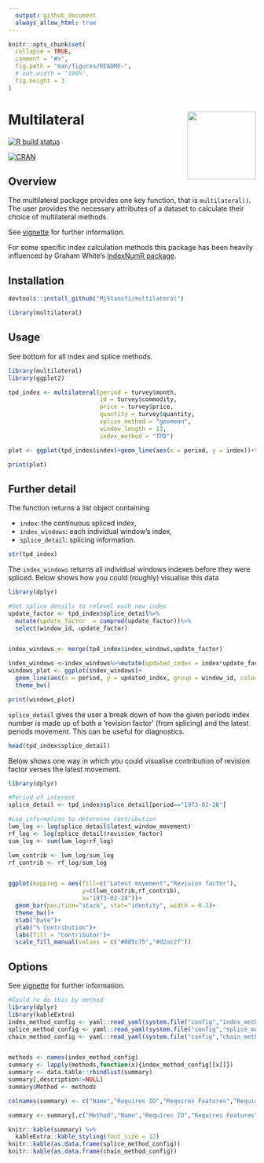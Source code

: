 ```yaml
---
  output: github_document
  always_allow_html: true
---
```



```r
knitr::opts_chunk$set(
  collapse = TRUE,
  comment = "#>",
  fig.path = "man/figures/README-",
  # out.width = "100%",
  fig.height = 3
)
```

# Multilateral <img src='man/figures/logo-v2.png' align="right" height="139" />

  <!-- badges: start -->

  [![R build status](https://github.com/MjStansfi/multilateral/workflows/R-CMD-check/badge.svg)](https://github.com/MjStansfi/multilateral/actions)
  
  [![CRAN](https://www.r-pkg.org/badges/version/multilateral)](https://www.r-pkg.org/badges/version/multilateral)

  <!-- badges: end -->

## Overview

The multilateral package provides one key function, that is `multilateral()`.
The user provides the necessary attributes of a dataset to calculate their choice of multilateral methods.

See [vignette](https://htmlpreview.github.io/?https://github.com/MjStansfi/multilateral/blob/main/doc/multilateral.html) for further information.

For some specific index calculation methods this package has been heavily influenced by Graham White's [IndexNumR package](https://github.com/grahamjwhite/IndexNumR). 



## Installation

```r
devtools::install_github("MjStansfi/multilateral")

library(multilateral)
```

## Usage

See bottom for all index and splice methods.

```r
library(multilateral)
library(ggplot2)

tpd_index <- multilateral(period = turvey$month,
                          id = turvey$commodity,
                          price = turvey$price,
                          quantity = turvey$quantity,
                          splice_method = "geomean",
                          window_length = 13,
                          index_method = "TPD")

plot <- ggplot(tpd_index$index)+geom_line(aes(x = period, y = index))+theme_bw()

print(plot)

```

## Further detail

The function returns a list object containing 

* `index`: the continuous spliced index,
* `index_windows`: each individual window's index,
* `splice_detail`: splicing information.

```r
str(tpd_index) 
```

The `index_windows` returns all individual windows indexes before they were spliced. Below shows how you could (roughly) visualise this data
```r
library(dplyr)

#Get splice details to relevel each new index
update_factor <- tpd_index$splice_detail%>%
  mutate(update_factor  = cumprod(update_factor))%>%
  select(window_id, update_factor)


index_windows <- merge(tpd_index$index_windows,update_factor)

index_windows <-index_windows%>%mutate(updated_index = index*update_factor)
windows_plot <- ggplot(index_windows)+
  geom_line(aes(x = period, y = updated_index, group = window_id, colour = window_id))+
  theme_bw()

print(windows_plot)
```

`splice_detail` gives the user a break down of how the given periods index number is made up of both a 'revision factor' (from splicing) and the latest periods movement. This can be useful for diagnostics. 
```r
head(tpd_index$splice_detail)
```

Below shows one way in which you could visualise contribution of revision factor verses the latest movement.
```r
library(dplyr)

#Period of interest
splice_detail <- tpd_index$splice_detail[period=="1973-02-28"]

#Log information to determine contribution
lwm_log <- log(splice_detail$latest_window_movement)
rf_log <- log(splice_detail$revision_factor)
sum_log <- sum(lwm_log+rf_log)

lwm_contrib <- lwm_log/sum_log
rf_contrib <- rf_log/sum_log


ggplot(mapping = aes(fill=c("Latest movement","Revision factor"),
                     y=c(lwm_contrib,rf_contrib),
                     x="1973-02-28"))+
  geom_bar(position="stack", stat="identity", width = 0.2)+
  theme_bw()+
  xlab("Date")+
  ylab("% Contribution")+
  labs(fill = "Contributor")+
  scale_fill_manual(values = c("#085c75","#d2ac2f"))


```

## Options

See [vignette](https://htmlpreview.github.io/?https://github.com/MjStansfi/multilateral/blob/main/doc/multilateral.html) for further information.

```r
#Could re do this by method
library(dplyr)
library(kableExtra)
index_method_config <- yaml::read_yaml(system.file("config","index_method_config.yaml", package = "multilateral"))
splice_method_config <- yaml::read_yaml(system.file("config","splice_method_config.yaml", package = "multilateral"))
chain_method_config <- yaml::read_yaml(system.file("config","chain_method_config.yaml", package = "multilateral"))


methods <- names(index_method_config)
summary <- lapply(methods,function(x){index_method_config[[x]]})
summary <- data.table::rbindlist(summary)
summary[,description:=NULL]
summary$Method <- methods

colnames(summary) <- c("Name","Requires ID","Requires Features","Requires Quantity","Requires Weight","Can Restrict to Matched Sample","Method")

summary <- summary[,c("Method","Name","Requires ID","Requires Features","Requires Quantity","Requires Weight","Can Restrict to Matched Sample")]

knitr::kable(summary) %>%
  kableExtra::kable_styling(font_size = 12)
knitr::kable(as.data.frame(splice_method_config)) 
knitr::kable(as.data.frame(chain_method_config)) 
```
